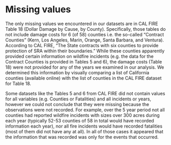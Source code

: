 # Missing values


The only missing values we encountered in our datasets are in CAL FIRE Table 18 (Dollar Damage by Cause, by County).  Specifically, those tables do not include damage costs for 6 (of 58) counties i.e. the so-called "Contract Counties" (Kern, Los Angeles, Marin, Orange, Santa Barbara, and Ventura). According to CAL FIRE, "The State contracts with six counties to provide protection of SRA within their boundaries."  While these counties apparently provided certain information on wildfire incidents (e.g. the data for the Contract Counties is provided in Tables 5 and 6), the damage costs (Table 18) were not provided for any of the years we examined in our analysis.  We determined this information by visually comparing a list of California counties (available online) with the list of counties in the CAL FIRE dataset for Table 18. 

Some datasets like the Tables 5 and 6 from CAL FIRE did not contain values for all variables (e.g. Counties or Fatalities) and all incidents or years, however we could not conclude that they were missing because the observations were not recorded.  For example, over the 5 year period not all counties had reported wildfire incidents with sizes over 300 acres during each year (typically 52-53 counties of 58 in total would have recorded information each year), nor all fire incidents would have recorded fatalities (most of them did not have any at all).  In all of those cases it appeared that the information that was recorded was only for the events that occurred.
